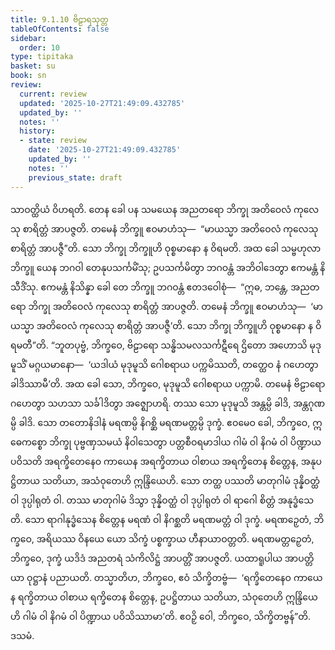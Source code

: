```yaml
---
title: 9.1.10 ဗိဠာရသုတ္တ
tableOfContents: false
sidebar:
  order: 10
type: tipitaka
basket: su
book: sn
review:
  current: review
  updated: '2025-10-27T21:49:09.432785'
  updated_by: ''
  notes: ''
  history:
  - state: review
    date: '2025-10-27T21:49:09.432785'
    updated_by: ''
    notes: ''
    previous_state: draft
---
```



<ReviewStatus review={frontmatter.review} showDetails={true} />

<HypothesisAnnotation frontmatter={frontmatter} />

<DynamicBreadcrumb />

<Division number="232" book="sn" e="ch" v="18" p="313">

<Paragraph number="1239" book="sn">
သာဝတ္ထိယံ ဝိဟရတိ. တေန ခေါ ပန သမယေန အညတရော ဘိက္ခု အတိဝေလံ ကုလေသု စာရိတ္တံ အာပဇ္ဇတိ. တမေနံ ဘိက္ခူ ဧဝမာဟံသု—  “မာယသ္မာ အတိဝေလံ ကုလေသု စာရိတ္တံ အာပဇ္ဇီ”တိ. သော ဘိက္ခု ဘိက္ခူဟိ ဝုစ္စမာနော န ဝိရမတိ. အထ ခေါ သမ္ဗဟုလာ ဘိက္ခူ ယေန ဘဂဝါ တေနုပသင်္ကမိံသု; ဥပသင်္ကမိတွာ ဘဂဝန္တံ အဘိဝါဒေတွာ ဧကမန္တံ နိသီဒိံသု. ဧကမန္တံ နိသိန္နာ ခေါ တေ ဘိက္ခူ ဘဂဝန္တံ ဧတဒဝေါစုံ—  “ဣဓ, ဘန္တေ, အညတရော ဘိက္ခု အတိဝေလံ ကုလေသု စာရိတ္တံ အာပဇ္ဇတိ. တမေနံ ဘိက္ခူ ဧဝမာဟံသု—  ‘မာယသ္မာ အတိဝေလံ ကုလေသု စာရိတ္တံ အာပဇ္ဇီ’တိ. သော ဘိက္ခု ဘိက္ခူဟိ ဝုစ္စမာနော န ဝိရမတီ”တိ.
</Paragraph>

<Paragraph number="1240" book="sn">
“ဘူတပုဗ္ဗံ, ဘိက္ခဝေ, ဗိဠာရော သန္ဓိသမလသင်္ကဋီရေ ဌိတော အဟောသိ မုဒုမူသိံ မဂ္ဂယမာနော—  ‘ယဒါယံ မုဒုမူသိ ဂေါစရာယ ပက္ကမိဿတိ, တတ္ထေဝ နံ ဂဟေတွာ ခါဒိဿာမီ’တိ. အထ ခေါ သော, ဘိက္ခဝေ, မုဒုမူသိ ဂေါစရာယ ပက္ကာမိ. တမေနံ ဗိဠာရော ဂဟေတွာ သဟသာ သင်္ခါဒိတွာ အဇ္ဈောဟရိ. တဿ သော မုဒုမူသိ အန္တမ္ပိ ခါဒိ, အန္တဂုဏမ္ပိ ခါဒိ. သော တတောနိဒါနံ မရဏမ္ပိ နိဂစ္ဆိ မရဏမတ္တမ္ပိ ဒုက္ခံ.
</Paragraph>

<Paragraph number="1241" book="sn">
ဧဝမေဝ ခေါ, ဘိက္ခဝေ, ဣဓေကစ္စော ဘိက္ခု ပုဗ္ဗဏှသမယံ နိဝါသေတွာ ပတ္တစီဝရမာဒါယ ဂါမံ ဝါ နိဂမံ ဝါ ပိဏ္ဍာယ ပဝိသတိ အရက္ခိတေနေဝ ကာယေန အရက္ခိတာယ ဝါစာယ အရက္ခိတေန စိတ္တေန, အနုပဋ္ဌိတာယ သတိယာ, အသံဝုတေဟိ ဣန္ဒြိယေဟိ. သော တတ္ထ ပဿတိ မာတုဂါမံ ဒုန္နိဝတ္ထံ ဝါ ဒုပ္ပါရုတံ ဝါ. တဿ မာတုဂါမံ ဒိသွာ ဒုန္နိဝတ္ထံ ဝါ ဒုပ္ပါရုတံ ဝါ ရာဂေါ စိတ္တံ အနုဒ္ဓံသေတိ. သော ရာဂါနုဒ္ဓံသေန စိတ္တေန မရဏံ ဝါ နိဂစ္ဆတိ မရဏမတ္တံ ဝါ ဒုက္ခံ. မရဏဉှေတံ, ဘိက္ခဝေ, အရိယဿ ဝိနယေ ယော သိက္ခံ ပစ္စက္ခာယ ဟီနာယာဝတ္တတိ. မရဏမတ္တဉှေတံ, ဘိက္ခဝေ, ဒုက္ခံ ယဒိဒံ အညတရံ သံကိလိဋ္ဌံ အာပတ္တိံ အာပဇ္ဇတိ. ယထာရူပါယ အာပတ္တိယာ ဝုဋ္ဌာနံ ပညာယတိ. တသ္မာတိဟ, ဘိက္ခဝေ, ဧဝံ သိက္ခိတဗ္ဗံ—  ‘ရက္ခိတေနေဝ ကာယေန ရက္ခိတာယ ဝါစာယ ရက္ခိတေန စိတ္တေန, ဥပဋ္ဌိတာယ သတိယာ, သံဝုတေဟိ ဣန္ဒြိယေဟိ ဂါမံ ဝါ နိဂမံ ဝါ ပိဏ္ဍာယ ပဝိသိဿာမာ’တိ. ဧဝဉှိ ဝေါ, ဘိက္ခဝေ, သိက္ခိတဗ္ဗန်”တိ.

</Paragraph>
</Division>

<Paragraph number="1242" type="center" book="sn">
ဒသမံ.
</Paragraph>